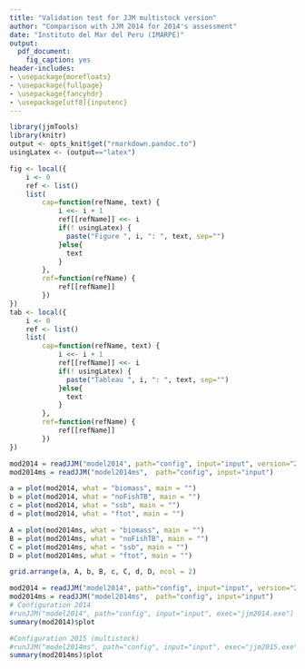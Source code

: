 ---
title: "Validation test for JJM multistock version"
author: "Comparison with JJM 2014 for 2014's assessment"
date: "Instituto del Mar del Peru (IMARPE)"
output: 
  pdf_document:
    fig_caption: yes
header-includes:
- \usepackage{morefloats}
- \usepackage{fullpage}
- \usepackage{fancyhdr}
- \usepackage[utf8]{inputenc}
---

```{r setup, cache=FALSE, include=FALSE}
library(jjmTools)
library(knitr)
output <- opts_knit$get("rmarkdown.pandoc.to")
usingLatex <- (output=="latex") 

fig <- local({
    i <- 0
    ref <- list()
    list(
        cap=function(refName, text) {
            i <<- i + 1
            ref[[refName]] <<- i
            if(! usingLatex) {
              paste("Figure ", i, ": ", text, sep="")
            }else{
              text
            }
        },
        ref=function(refName) {
            ref[[refName]]
        })
})
tab <- local({
    i <- 0
    ref <- list()
    list(
        cap=function(refName, text) {
            i <<- i + 1
            ref[[refName]] <<- i
            if(! usingLatex) {
              paste("Tableau ", i, ": ", text, sep="")
            }else{
              text
            }
        },
        ref=function(refName) {
            ref[[refName]]
        })
})
```

```{r echo=TRUE, fig.width = 10, fig.height = 12, fig.cap = fig$cap("mod2014", "Comparison plots. Variables: Total Biomass, Unfished Biomass, Spawning Biomass, Fishing Mortality. One stock version (Left), Multistock version (Right)."), fig.pos='h', results='hide', warning=FALSE}
mod2014 = readJJM("model2014", path="config", input="input", version="2014")
mod2014ms = readJJM("model2014ms",  path="config", input="input")

a = plot(mod2014, what = "biomass", main = "")
b = plot(mod2014, what = "noFishTB", main = "")
c = plot(mod2014, what = "ssb", main = "")
d = plot(mod2014, what = "ftot", main = "")

A = plot(mod2014ms, what = "biomass", main = "")
B = plot(mod2014ms, what = "noFishTB", main = "")
C = plot(mod2014ms, what = "ssb", main = "")
D = plot(mod2014ms, what = "ftot", main = "")

grid.arrange(a, A, b, B, c, C, d, D, ncol = 2)
```

\newpage
```{r echo=TRUE, fig.width = 15, fig.height = 16, fig.cap = fig$cap("mod2014ms", "..."), fig.pos='h', results='hide', warning=FALSE}
mod2014 = readJJM("model2014", path="config", input="input", version="2014")
mod2014ms = readJJM("model2014ms",  path="config", input="input")
# Configuration 2014
#runJJM("model2014", path="config", input="input", exec="jjm2014.exe")
summary(mod2014)$plot

#Configuration 2015 (multistock)
#runJJM("model2014ms", path="config", input="input", exec="jjm2015.exe")
summary(mod2014ms)$plot
```


